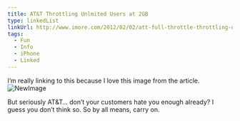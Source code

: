 ```yaml
---
title: AT&T Throttling Unlmited Users at 2GB
type: linkedList
linkUrl: http://www.imore.com/2012/02/02/att-full-throttle-throttling-unlimited-data-users/
tags:
  - Fun
  - Info
  - iPhone
  - Linked
---
```


I’m really linking to this because I love this image from the article. ![NewImage](http://appleuserpro.com/assets/uploads/NewImage_2.png)

But seriously AT&T… don’t your customers hate you enough already? I guess you don’t think so. So by all means, carry on.
